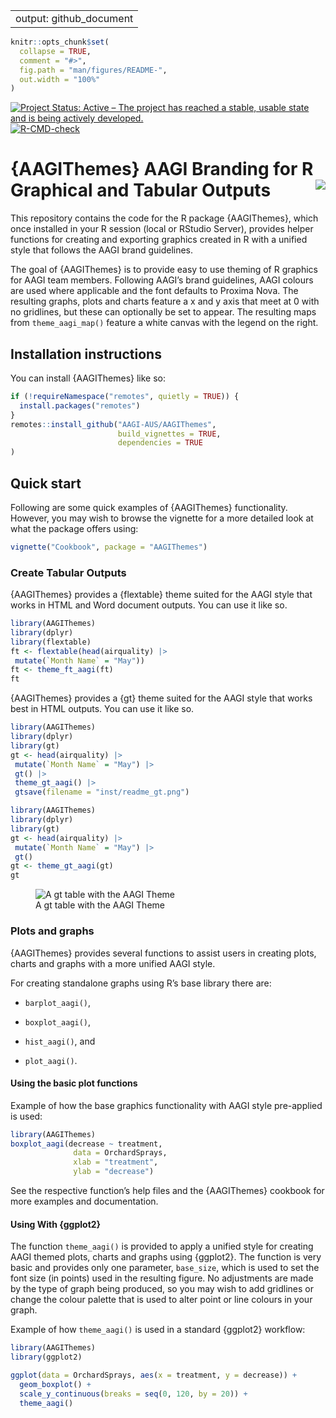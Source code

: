 
---
output: github_document
---

<!-- README.md is generated from README.Rmd. Please edit that file -->

```r
knitr::opts_chunk$set(
  collapse = TRUE,
  comment = "#>",
  fig.path = "man/figures/README-",
  out.width = "100%"
)
```

<!-- badges: start -->
[![Project Status: Active – The project has reached a stable, usable state and is being actively developed.](https://www.repostatus.org/badges/latest/active.svg)](https://www.repostatus.org/#active)
[![R-CMD-check](https://github.com/AAGI-AUS/AAGIThemes/actions/workflows/R-CMD-check.yaml/badge.svg)](https://github.com/AAGI-AUS/AAGIThemes/actions/workflows/R-CMD-check.yaml)
<!-- badges: end -->

# {AAGIThemes} AAGI Branding for R Graphical and Tabular Outputs <img align="right" src="man/figures/logo.png">

This repository contains the code for the R package {AAGIThemes}, which once installed in your R session (local or RStudio Server), provides helper functions for creating and exporting graphics created in R with a unified style that follows the AAGI brand guidelines.

The goal of {AAGIThemes} is to provide easy to use theming of R graphics for AAGI team members.
Following AAGI's brand guidelines, AAGI colours are used where applicable and the font defaults to Proxima Nova.
The resulting graphs, plots and charts feature a x and y axis that meet at 0 with no gridlines, but these can optionally be set to appear.
The resulting maps from `theme_aagi_map()` feature a white canvas with the legend on the right.

## Installation instructions

You can install {AAGIThemes} like so:

```r
if (!requireNamespace("remotes", quietly = TRUE)) {
  install.packages("remotes")
}
remotes::install_github("AAGI-AUS/AAGIThemes",
                        build_vignettes = TRUE,
                        dependencies = TRUE
)
```

## Quick start

Following are some quick examples of {AAGIThemes} functionality.
However, you may wish to browse the vignette for a more detailed look at what the package offers using:

```r
vignette("Cookbook", package = "AAGIThemes")
```

### Create Tabular Outputs

{AAGIThemes} provides a {flextable} theme suited for the AAGI style that works in HTML and Word document outputs.
You can use it like so.

```r
library(AAGIThemes)
library(dplyr)
library(flextable)
ft <- flextable(head(airquality) |>
 mutate(`Month Name` = "May"))
ft <- theme_ft_aagi(ft)
ft
```

{AAGIThemes} provides a {gt} theme suited for the AAGI style that works best in HTML outputs.
You can use it like so.

```r
library(AAGIThemes)
library(dplyr)
library(gt)
gt <- head(airquality) |>
 mutate(`Month Name` = "May") |>
 gt() |>
 theme_gt_aagi() |>
 gtsave(filename = "inst/readme_gt.png")
```

```r
library(AAGIThemes)
library(dplyr)
library(gt)
gt <- head(airquality) |>
 mutate(`Month Name` = "May") |>
 gt()
gt <- theme_gt_aagi(gt)
gt
```

![A gt table with the AAGI Theme](inst/readme_gt.png)

### Plots and graphs

{AAGIThemes} provides several functions to assist users in creating plots, charts and graphs with a more unified AAGI style.

For creating standalone graphs using R's base library there are:

  * `barplot_aagi()`,

  * `boxplot_aagi()`,

  * `hist_aagi()`, and

  * `plot_aagi()`.

#### Using the basic plot functions

Example of how the base graphics functionality with AAGI style pre-applied is used:

```r
library(AAGIThemes)
boxplot_aagi(decrease ~ treatment,
              data = OrchardSprays,
              xlab = "treatment",
              ylab = "decrease")
```

See the respective function's help files and the {AAGIThemes} cookbook for more examples and documentation.

#### Using With {ggplot2}

The function `theme_aagi()` is provided to apply a unified style for creating AAGI themed plots, charts and graphs using {ggplot2}.
The function is very basic and provides only one parameter, `base_size`, which is used to set the font size (in points) used in the resulting figure.
No adjustments are made by the type of graph being produced, so you may wish to add gridlines or change the colour palette that is used to alter point or line colours in your graph.

Example of how `theme_aagi()` is used in a standard {ggplot2} workflow:

```r
library(AAGIThemes)
library(ggplot2)

ggplot(data = OrchardSprays, aes(x = treatment, y = decrease)) +
  geom_boxplot() +
  scale_y_continuous(breaks = seq(0, 120, by = 20)) +
  theme_aagi()
```

